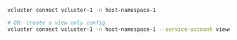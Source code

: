 ```bash
vcluster connect vcluster-1 -n host-namespace-1

# OR: create a view only config
vcluster connect vcluster-1 -n host-namespace-1 --service-account viewer --cluster-role view
```